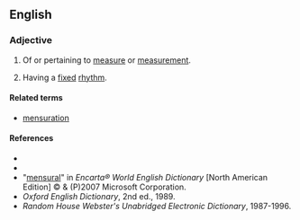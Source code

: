==English==

===Adjective===
{{en-adj|-}}

#Of or pertaining to [[measure]] or [[measurement]].
# {{music}} Having a [[fixed]] [[rhythm]].

====Related terms====
*[[mensuration]]

====References====
*{{R:Webster 1828}}
*{{R:Dictionary.com}}
*"[http://encarta.msn.com/dictionary_/mensural.html mensural]" in ''Encarta® World English Dictionary'' [North American Edition] © & (P)2007 Microsoft Corporation.
*''Oxford English Dictionary'', 2nd ed., 1989.
*''Random House Webster's Unabridged Electronic Dictionary'', 1987-1996.